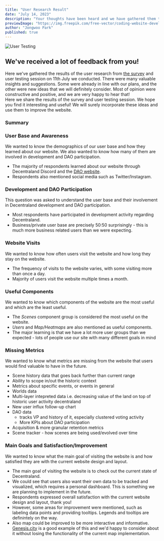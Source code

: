 ```yaml
---
title: "User Research Result"
date: "July 14, 2023"
description: "Your thoughts have been heard and we have gathered them together."
previewImage: "https://img.freepik.com/free-vector/coding-website-development-technical-support-programming-engineering-coder-web-developer-computer-software-programmer-male-flat-character_335657-206.jpg?w=1380&t=st=1689279417~exp=1689280017~hmac=ebbb592acc31140226a39adda7920a80e4b8aeee8eae890a6cca07bdbddf8070"
author: "Jongwoo Park"
published: true
---
```


![User Testing](https://img.freepik.com/free-vector/coding-website-development-technical-support-programming-engineering-coder-web-developer-computer-software-programmer-male-flat-character_335657-206.jpg?w=1380&t=st=1689279417~exp=1689280017~hmac=ebbb592acc31140226a39adda7920a80e4b8aeee8eae890a6cca07bdbddf8070)

## We've received a lot of feedback from you!

Here we've gathered the results of the user research from [the survey](https://dcl-metrics.com/blog/user-research) and user testing session on 11th July we conducted.
There were many valuable insights and suggestions. Some were already in line with our plans, and the other were new ideas that we will definitely consider. Most of opinion were constructive and positive, and we are very happy to hear that!
<br />
Here we share the results of the survey and user testing session. We hope you find it interesting and useful! We will surely incorporate these ideas and use them to improve the website.

### Summary

### User Base and Awareness

We wanted to know the demographics of our user base and how they learned about our website.
We also wanted to know how many of them are involved in development and DAO participation.
<br />

- The majority of respondents learned about our website through Decentraland Discord and the [DAO website](https://dao.decentraland.org/).
- Respondents also mentioned social media such as Twitter/Instagram.

### Development and DAO Participation
This question was asked to understand the user base and their involvement in Decentraland development and DAO participation.
<br />
- Most respondents have participated in development activity regarding Decentraland.
- Business/private user base are precisely 50:50 surprisingly - this is much more business related users than we were expecting.

### Website Visits
We wanted to know how often users visit the website and how long they stay on the website.
<br />

- The frequency of visits to the website varies, with some visiting more than once a day.
- Majority of users visit the website multiple times a month.

### Useful Components
We wanted to know which components of the website are the most useful and which are the least useful.
<br />

- The *Scenes* component group is considered the most useful on the website.
- *Users* and *Map/Heatmaps* are also mentioned as useful components.
- The major learning is that we have a lot more user groups than we expected - lots of people use our site with many different goals in mind

### Missing Metrics
We wanted to know what metrics are missing from the website that users would find valuable to have in the future.
<br />

- Scene history data that goes back further than current range
- Ability to scope in/out the historic context
- Metrics about specific events, or events in general
- Worlds data
- Multi-layer intepreted data i.e. decreasing value of the land on top of historic user activity decentraland
- New user influx follow-up chart
- DAO data
  - tracks VP and history of it, especially clustered voting activity
  - More KPIs about DAO participation
- Acquisition & more granular retention metrics
- Scene tracker - how scenes are being used/evolved over time

### Main Goals and Satisfaction/Improvement
We wanted to know what the main goal of visiting the website is and how satisfied they are with the current website design and layout.
<br />

- The main goal of visiting the website is to check out the current state of Decentraland.
- We could see that users also want their own data to be tracked and visualized, which requires a personal dashboard. This is something we are planning to implement in the future.
- Respondents expressed overall satisfaction with the current website design and layout, thank you!
- However, some areas for improvement were mentioned, such as labeling data points and providing tooltips. Legends and tooltips are definintely on the way.
- Also map could be improved to be more interactive and informative. [Genesis.city](https://genesis.city/) is a good example of this and we'd happy to consider about it without losing the functionality of the current map implementation.
